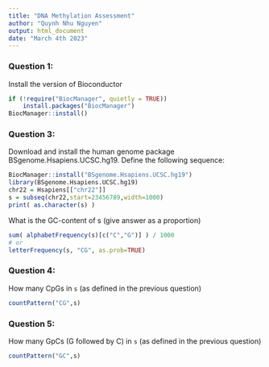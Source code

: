 ---
title: "DNA Methylation Assessment"
author: "Quynh Nhu Nguyen"
output: html_document
date: "March 4th 2023"
---
### Question 1:

Install the version of Bioconductor 
```{r}
if (!require("BiocManager", quietly = TRUE))
    install.packages("BiocManager")
BiocManager::install()
```


### Question 3:

Download and install the human genome package BSgenome.Hsapiens.UCSC.hg19. Define the following sequence:

```{r}
BiocManager::install("BSgenome.Hsapiens.UCSC.hg19")
library(BSgenome.Hsapiens.UCSC.hg19)
chr22 = Hsapiens[["chr22"]]
s = subseq(chr22,start=23456789,width=1000)
print( as.character(s) )
```

What is the GC-content of s (give answer as a proportion)

```{r}
sum( alphabetFrequency(s)[c("C","G")] ) / 1000
# or
letterFrequency(s, "CG", as.prob=TRUE)
```


### Question 4:

How many CpGs in `s` (as defined in the previous question)

```{r}
countPattern("CG",s)
```

### Question 5:

How many GpCs (G followed by C) in `s` (as defined in the previous question)

```{r}
countPattern("GC",s)
```